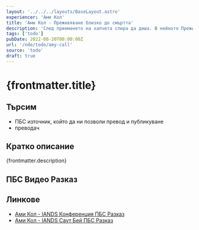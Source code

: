 ```yaml
---
layout: '../../../layouts/BaseLayout.astro'
experiencer: 'Ами Кол'
title: 'Ами Кол - Преживяване близко до смъртта'
description: 'След приемането на хапчета спира да диша. В нейното Преживяване близко до смъртта тя се слива в едно с математиката и й е показано, че хаос няма, всичко е ред от една по-голяма гледна точка. През прегледа на живота й Ами Кол е обгърната от Любовта и й е показан един човек, който тя е мразела, и е почувствало много силна Любов към него.'
tags: ['todo']
pubDate: 2022-08-20T00:00:00Z
url: '/nde/todo/amy-call'
source: 'todo'
draft: true
---
```


# {frontmatter.title}

## Търсим

- ПБС източник, който да ни позволи превод и публикуване
- преводач

## Кратко описание

{frontmatter.description}

## ПБС Видео Разказ

<YouTubeEmbed videoID="I9Y3WnsaejA" title="Ами Кол - IANDS Конференция ПБС Разказ"/>

## Линкове

- [Ами Кол - IANDS Конференция ПБС Разказ](https://www.youtube.com/watch?v=I9Y3WnsaejA)
- [Ами Кол - IANDS Саут Бей ПБС Разказ](https://www.youtube.com/watch?v=qX803D_cofI)
